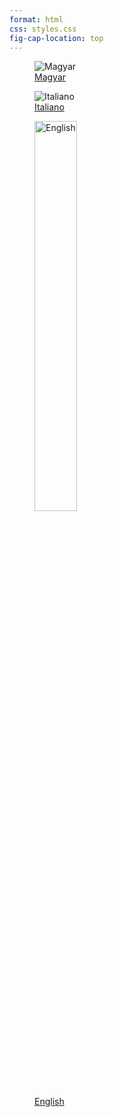 ```yaml
---
format: html
css: styles.css
fig-cap-location: top
---
```


::: {layout-ncol=2}

![[Magyar](https://cpetak.github.io/esk_honlap_HU/)](images/hun.png)

![[Italiano](https://cpetak.github.io/esk_honlap_IT/)](images/it.png)

:::

![[English](https://cpetak.github.io/esk_honlap_EN/)](images/ukus.jpg){width=40% fig-align="left"}
